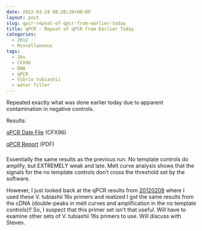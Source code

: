 ```yaml
---
date: 2012-03-24 00:20:28+00:00
layout: post
slug: qpcr-repeat-of-qpcr-from-earlier-today
title: qPCR - Repeat of qPCR from Earlier Today
categories:
  - 2012
  - Miscellaneous
tags:
  - 16s
  - CFX96
  - DNA
  - qPCR
  - Vibrio tubiashii
  - water filter
---
```


Repeated exactly what was done earlier today due to apparent contamination in negative controls.

Results:

[qPCR Date File](https://eagle.fish.washington.edu/Arabidopsis/qPCR/CFX96/Roberts%20Lab_2012-03-23%2012-11-20_CC009827.pcrd) (CFX96)

[qPCR Report](https://eagle.fish.washington.edu/Arabidopsis/qPCR/CFX96/Roberts%20Lab_2012-03-23%2012-11-20_CC009827.pdf) (PDF)



### 



Essentially the same results as the previous run. No template controls do amplify, but EXTREMELY weak and late. Melt curve analysis shows that the signals for the no template controls don't cross the threshold set by the software.

However, I just looked back at the qPCR results from [20120208](/Sam%27s+Working+Notebook+January+-+March+2012#sjw20120208) where I used these V. tubiashii 16s primers and realized I got the same results from the cDNA (double-peaks in melt curves and amplification in the no template controls)!! So, I suspect that this primer set isn't that useful. Will have to examine other sets of V. tubiashii 16s primers to use. Will discuss with Steven.
